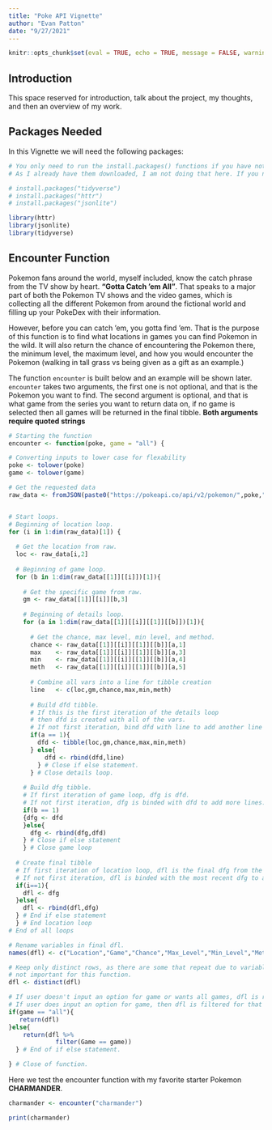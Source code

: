 ```yaml
---
title: "Poke API Vignette"
author: "Evan Patton"
date: "9/27/2021"
---
```


```r
knitr::opts_chunk$set(eval = TRUE, echo = TRUE, message = FALSE, warning = FALSE)
```


## Introduction

This space reserved for introduction, talk about the project, my thoughts, and then an overview of my work.



## Packages Needed

In this Vignette we will need the following packages:

```r
# You only need to run the install.packages() functions if you have not already downloaded the packages. 
# As I already have them downloaded, I am not doing that here. If you need to, copy and paste the line needed, without the #, into your console and run.

# install.packages("tidyverse")
# install.packages("httr")
# install.packages("jsonlite")

library(httr)
library(jsonlite)
library(tidyverse)
```

## Encounter Function

Pokemon fans around the world, myself included, know the catch phrase from the TV show by heart. **"Gotta Catch 'em All"**.
That speaks to a major part of both the Pokemon TV shows and the video games, which is collecting all the different Pokemon from around the fictional world and filling up your PokeDex with their information.

However, before you can catch 'em, you gotta find 'em. That is the purpose of this function is to find what locations in games you can find Pokemon in the wild. It will also return the chance of encountering the Pokemon there, the minimum level, the maximum level, and how you would encounter the Pokemon (walking in tall grass vs being given as a gift as an example.)


The function `encounter` is built below and an example will be shown later. `encounter` takes two arguments, the first one is not optional, and that is the Pokemon you want to find. The second argument is optional, and that is what game from the series you want to return data on, if no game is selected then all games will be returned in the final tibble. **Both arguments require quoted strings**

```r

# Starting the function
encounter <- function(poke, game = "all") {

# Converting inputs to lower case for flexability
poke <- tolower(poke)
game <- tolower(game)

# Get the requested data   
raw_data <- fromJSON(paste0("https://pokeapi.co/api/v2/pokemon/",poke,"/encounters"), flatten = TRUE)


# Start loops.
# Beginning of location loop.
for (i in 1:dim(raw_data)[1]) {
  
  # Get the location from raw.
  loc <- raw_data[i,2]
  
  # Beginning of game loop.
  for (b in 1:dim(raw_data[[1]][[i]])[1]){
    
    # Get the specific game from raw.
    gm <- raw_data[[1]][[i]][b,3]
    
    # Beginning of details loop.
    for (a in 1:dim(raw_data[[1]][[i]][[1]][[b]])[1]){
      
      # Get the chance, max level, min level, and method.
      chance <- raw_data[[1]][[i]][[1]][[b]][a,1]
      max    <- raw_data[[1]][[i]][[1]][[b]][a,3]
      min    <- raw_data[[1]][[i]][[1]][[b]][a,4]
      meth   <- raw_data[[1]][[i]][[1]][[b]][a,5]
      
      # Combine all vars into a line for tibble creation
      line   <- c(loc,gm,chance,max,min,meth)
         
      # Build dfd tibble.
      # If this is the first iteration of the details loop
      # then dfd is created with all of the vars.
      # If not first iteration, bind dfd with line to add another line to dfd.
      if(a == 1){
        dfd <- tibble(loc,gm,chance,max,min,meth)
      } else{
          dfd <- rbind(dfd,line)
        } # Close if else statement.
      } # Close details loop.
  
    # Build dfg tibble.
    # If first iteration of game loop, dfg is dfd.
    # If not first iteration, dfg is binded with dfd to add more lines.
    if(b == 1)
    {dfg <- dfd
    }else{
      dfg <- rbind(dfg,dfd)
    } # Close if else statement
    } # Close game loop
    
  # Create final tibble
  # If first iteration of location loop, dfl is the final dfg from the game loop.
  # If not first iteration, dfl is binded with the most recent dfg to add more lines.
  if(i==1){
    dfl <- dfg
  }else{
    dfl <- rbind(dfl,dfg)
  } # End if else statement
  } # End location loop
# End of all loops

# Rename variables in final dfl.
names(dfl) <- c("Location","Game","Chance","Max_Level","Min_Level","Method")

# Keep only distinct rows, as there are some that repeat due to variables 
# not important for this function.
dfl <- distinct(dfl)

# If user doesn't input an option for game or wants all games, dfl is returned.
# If user does input an option for game, then dfl is filtered for that game and returned.
if(game == "all"){
   return(dfl)
}else{
    return(dfl %>%
             filter(Game == game))
  } # End of if else statement.

} # Close of function.
```



Here we test the encounter function with my favorite starter Pokemon **CHARMANDER**.

```r

charmander <- encounter("charmander")

print(charmander)


```






